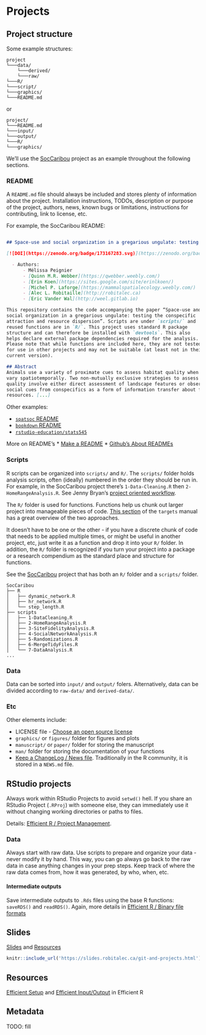 # Projects

## Project structure

Some example structures: 

```
project
└───data/
    └───derived/
    └───raw/
└───R/
└───script/
└───graphics/
└───README.md
```

or

```
project/
└───README.md
└───input/
└───output/
└───R/
└───graphics/
```

We'll use the [SocCaribou](https://github.com/wildlifeevoeco/SocCaribou) project as an example throughout the following sections. 

### README

A `README.md` file should always be included and stores plenty of information about the project. Installation instructions, TODOs, description or purpose of the project, authors, news, known bugs or limitations, instructions for contributing, link to license, etc. 

For example, the SocCaribou README:

```md

## Space-use and social organization in a gregarious ungulate: testing the conspecific attraction and resource dispersion

[![DOI](https://zenodo.org/badge/173167283.svg)](https://zenodo.org/badge/latestdoi/173167283)

  - Authors:
      - Mélissa Peignier
      - [Quinn M.R. Webber](https://qwebber.weebly.com/)
      - [Erin Koen](https://sites.google.com/site/erinlkoen/)
      - [Michel P. Laforge](https://mammalspatialecology.weebly.com/)
      - [Alec L. Robitaille](http://robitalec.ca)
      - [Eric Vander Wal](http://weel.gitlab.io)

This repository contains the code accompanying the paper “Space-use and
social organization in a gregarious ungulate: testing the conspecific
attraction and resource dispersion”. Scripts are under `scripts/` and
reused functions are in `R/`. This project uses standard R package
structure and can therefore be installed with `devtools`. This also
helps declare external package dependencies required for the analysis.
Please note that while functions are included here, they are not tested
for use in other projects and may not be suitable (at least not in their
current version).

## Abstract
Animals use a variety of proximate cues to assess habitat quality when resources
vary spatiotemporally. Two non-mutually exclusive strategies to assess habitat
quality involve either direct assessment of landscape features or observation of
social cues from conspecifics as a form of information transfer about forage
resources. [...]

```

Other examples:

* [`spatsoc` README](https://github.com/ropensci/spatsoc/blob/master/README.md)
* [`bookdown` README](https://github.com/rstudio/bookdown/blob/master/README.md)
* [`rstudio-education/stats545`](https://github.com/rstudio-education/stat545/blob/master/README.md)


More on README's
* [Make a README](https://www.makeareadme.com/)
* [Github's About READMEs](https://docs.github.com/en/repositories/managing-your-repositorys-settings-and-features/customizing-your-repository/about-readmes)

### Scripts
R scripts can be organized into `scripts/` and `R/`. The `scripts/` folder
holds analysis scripts, often (ideally) numbered in the order they should
be run in. For example, in the SocCaribou project there's `1-Data-Cleaning.R` 
then `2-HomeRangeAnalysis.R`. See Jenny Bryan's 
[project oriented workflow](https://rstats.wtf/project-oriented-workflow.html).

The `R/` folder is used for functions. Functions help us chunk out 
larger project into manageable pieces of code. 
[This section](https://books.ropensci.org/targets/functions.html) 
of the `targets` manual has a great overview of the two approaches. 

It doesn't have to be one or the other - if you have a discrete chunk of code
that needs to be applied multiple times, or might be useful in another project, 
etc, just write it as a function and drop it into your `R/` folder. In addition,
the `R/` folder is recognized if you turn your project into a package or a 
research compendium as the standard place and structure for functions. 

See the [SocCaribou](https://github.com/wildlifeevoeco/SocCaribou) project 
that has both an `R/` folder and a `scripts/` folder. 

```
SocCaribou
├── R
│   ├── dynamic_network.R
│   ├── hr_network.R
│   └── step_length.R
├── scripts
│   ├── 1-DataCleaning.R
│   ├── 2-HomeRangeAnalysis.R
│   ├── 3-SiteFidelityAnalysis.R
│   ├── 4-SocialNetworkAnalysis.R
│   ├── 5-Randomizations.R
│   ├── 6-MergeTidyFiles.R
│   └── 7-DataAnalysis.R
...
```

### Data

Data can be sorted into `input/` and `output/` folers. 
Alternatively, data can be divided according to `raw-data/` and `derived-data/`.

### Etc 
Other elements include:

* LICENSE file -  [Choose an open source license](https://choosealicense.com/)
* `graphics/` or `figures/` folder for figures and plots
* `manuscript/` or `paper/` folder for storing the manuscript
* `man/` folder for storing the documentation of your functions
* [Keep a ChangeLog / News file](https://keepachangelog.com/en/1.0.0/). Traditionally in the R community, it is stored in a `NEWS.md` file. 

## RStudio projects
Always work within RStudio Projects to avoid `setwd()` hell. If you share an RStudio Project (`.RProj`) with someone else, they can immediately use it without changing working directories or paths to files. 

Details: [Efficient R / Project Management](https://csgillespie.github.io/efficientR/set-up.html#project-management). 


### Data
Always start with raw data. Use scripts to prepare and organize your data - never modify it by hand. This way, you can go always go back to the raw data in case anything changes in your prep steps. Keep track of where the raw data comes from, how it was generated, by who, when, etc. 

#### Intermediate outputs
Save intermediate outputs to `.Rds` files using the base R functions: `saveRDS()` and `readRDS()`. Again, more details in [Efficient R / Binary file formats](https://csgillespie.github.io/efficientR/input-output.html#binary-file-formats)


## Slides {#projects-slides}
[Slides](https://slides.robitalec.ca/git-and-projects.html) and  [Resources](https://gitlab.com/robit.a/workshops/-/archive/master/workshops-master.zip?path=git-and-projects)

```r
knitr::include_url('https://slides.robitalec.ca/git-and-projects.html')
```

## Resources {#projects-resources}

[Efficient Setup](https://csgillespie.github.io/efficientR/set-up.html) and [Efficient Input/Output](https://csgillespie.github.io/efficientR/input-output.html) in Efficient R


## Metadata

TODO: fill
